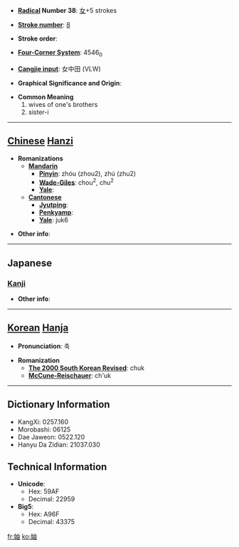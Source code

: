 * '''[[Wiktionary:Chinese radical index| Radical]] Number 38''': [[Wiktionary:Chinese radical index 女|女]]+5 strokes

* '''[[Wiktionary:Chinese total strokes index|Stroke number]]''': [[Wiktionary:Chinese total strokes index 8|8]]

* '''Stroke order''': 

* '''[[Wiktionary:Chinese four corner index|Four-Corner System]]''': 4546<sub>0</sub>

* '''[[Wiktionary:Chinese Cangjie index|Cangjie input]]''': 女中田 (VLW)

* '''Graphical Significance and Origin''': 

* '''Common Meaning'''
*#wives of one's brothers
*# sister-i


----

== [[Chinese]] [[Hanzi]] ==

* '''Romanizations'''
** '''[[Mandarin]]'''
*** '''[[Pinyin]]''': zhóu (zhou2), zhú (zhu2)
*** '''[[Wade-Giles]]''': chou<sup>2</sup>, chu<sup>2</sup>
*** '''[[Yale]]''': 
** '''[[Cantonese]]'''
*** '''[[Jyutping]]''':
*** '''[[Penkyamp]]''': 
*** '''[[Yale]]''': juk6

* '''Other info''': 

----

==Japanese==
===[[Kanji]]===
{{kanji|on readings=[[ちゅう]] (chū), [[じく]] (jiku), [[ろく]] (roku), [[とく]] (toku), [[どく]] (doku)
|kun readings=[[あいよめ]] (aiyome), [[うごく]] (ugoku), [[さわぐ]] (sawagu), [[いたむ]] (itamu)
}}

* '''Other info''':  

----

== [[Korean]] [[Hanja]] ==

* '''Pronunciation''': 축

* '''Romanization'''
** '''[[The 2000 South Korean Revised Romanization|The 2000 South Korean Revised]]''': chuk
** '''[[McCune-Reischauer]]''': ch'uk

----

== Dictionary Information ==

* KangXi: 0257.160
* Morobashi: 06125
* Dae Jaweon: 0522.120
* Hanyu Da Zidian: 21037.030

== Technical Information ==

* '''Unicode''':
** Hex: 59AF
** Decimal: 22959
* '''Big5''':
** Hex: A96F
** Decimal: 43375

[[fr:妯]]
[[ko:妯]]